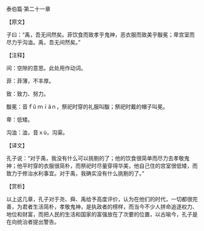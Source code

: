 

泰伯篇·第二十一章

【原文】

子曰：“禹，吾无间然矣。菲饮食而致孝乎鬼神，恶衣服而致美乎黻冕；卑宫室而尽力乎沟洫。禹，吾无间然矣。”

【注释】

间：空隙的意思。此处用作动词。

菲：菲薄，不丰厚。

致：致力、努力。

黻冕：音ｆǔ ｍｉǎｎ，祭祀时穿的礼服叫黻；祭祀时戴的帽子叫冕。

卑：低矮。

沟洫：洫，音ｘù，沟渠。

【译文】

孔子说：“对于禹，我没有什么可以挑剔的了；他的饮食很简单而尽力去孝敬鬼神；他平时穿的衣服很简朴，而祭祀时尽量穿得华美，他自己住的宫室很低矮，而致力于修治水利事宜。对于禹，我确实没有什么挑剔的了。”

【赏析】

以上这几章，孔子对于尧、舜、禹给予高度评价，认为在他们的时代，一切都很完善，为君者生活简朴，孝敬鬼神，是执政者的榜样，而当今不少人拼命追逐权力、地位和财富，而把人民的生活和国家的富强放在了次要的位置，以古喻今，孔子是在向统治者提出警告。

